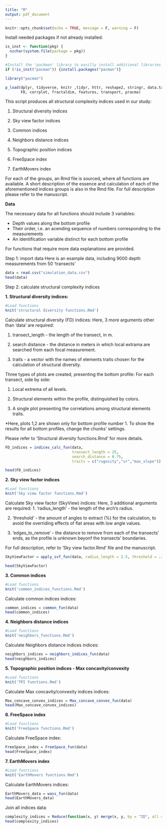 ---
title: "M"
output: pdf_document
---
```{r, include=FALSE}
knitr::opts_chunk$set(echo = TRUE, message = F, warning = F)
```

Install needed packages if not already installed:
```{r Required libraries}

is_inst <- function(pkg) {
  nzchar(system.file(package = pkg))
}

#Install the 'packman' library to easilly install additional libraries
if (!is_inst("pacman")) {install.packages("pacman")}

library("pacman")

p_load(dplyr, tidyverse, knitr ,tidyr, httr, reshape2, stringr, data.table,
       FD, corrplot, fractaldim, features, transport, pracma)

```

This script produces all structural complexity indices used in our study:

1. Structural diversity indices

2. Sky view factor indices

3. Common indices

4. Neighbors distance indices

5. Topographic position indices

6. FreeSpace index

7. EarthMovers index


For each of the groups, an Rmd file is sourced, where all functions are available. A short description of the essence and calculation of each of the aforementioned indices groups is also in the Rmd file. For full description please refer to the manuscript. 

**Data**

The necessary data for all functions should include 3 variables:

  * Depth values along the bottom profile
  * Their order, i.e. an acending sequence of numbers corresponding to the measurements
  * An identification variable distinct for each bottom profile

For functions that require more data explanations are provided.

Step 1: import data 
Here is an example data, including 9000 depth measurements from 50 'transects' 

```{r Load data}
data = read.csv("simulation_data.csv")
head(data)
```

Step 2: calculate structural complexity indices

**1. Structural diversity indices:**

```{r Load Structural diversity functions, echo=FALSE, include=FALSE}
#Load functions
knit('structural diversity functions.Rmd')
```

Calculate structural diversity (FD) indices:
Here, 3 more arguments other than 'data' are required:

1. transect_length - the length of the transect, in m.

2. search distance - the distance in meters in which local extrama are searched from each focal measurement. 

3. traits - a vector with the names of elements traits chosen for the calculation of structural diversity.   

Three types of plots are created, presenting the bottom profile:
For each transect, side by side:

1. Local extrema of all levels. 

2. Structural elements within the profile, distinguished by colors. 

3. A single plot presenting the correlations among structural elements traits. 

*Here, plots 1,2 are shown only for bottom profile number 1. To show the results for all bottom profiles, change the chunks' settings. 

Please refer to 'Structural diversity functions.Rmd' for more details.

```{r Calculate structural diversity, out.width= '50%', results='hide', fig.keep=c(1:2,21)}
FD_indices = indices_calc_fun(data, 
                              transect_length = 25, 
                              search_distance = 0.75, 
                              traits = c("rugosity","vr","max_slope"))
```

```{r}
head(FD_indices)
```


**2. Sky view factor indices**
```{r Load SkyView functions, echo=FALSE, include=FALSE}
#Load functions
knit('Sky view factor functions.Rmd')
```

Calculate Sky view factor (SkyView) indices:
Here, 3 additional arguments are required:
1. 'radius_length' - the length of the arch's radius. 

2. 'threshold' - the amount of angles to extract (%) for the calculation, to avoid the overriding effects of flat areas with low angle values. 

3. 'edges_to_remove' - the distance to remove from each of the transects' ends, as the profile is unknown beyonf the transects' boundaries. 

For full description, refer to 'Sky view factor.Rmd' file and the manuscript. 

```{r Calculate SkyView}
SkyViewFactor = apply_svf_fun(data, radius_length = 2.5, threshold = .3, transect_length = 25, edges_to_remove = 2.5)

head(SkyViewFactor)
```


**3. Common indices**
```{r Load common indices functions, echo=FALSE, include=FALSE}
#Load functions
knit('common_indices_functions.Rmd')
```

Calculate common indices indices:
```{r Calculate common indices}
common_indices = common_fun(data) 
head(common_indices)
```

**4. Neighbors distance indices**

```{r Load Neighbors distance functions, echo=FALSE, include =FALSE}
#Load functions
knit('neighbors_functions.Rmd')
```

Calculate Neighbors distance indices indices:
```{r Calculate Neighbors distance indices}
neighbors_indices = neighbors_indices_fun(data) 
head(neighbors_indices)
```


**5. Topographic position indices - Max concavity/convexity**

```{r Load topographic position indices functions, echo = FALSE, include=FALSE}
#Load functions
knit('TPI functions.Rmd')
```

Calculate Max concavity/convexity indices indices:
```{r Calculate topographical indices}
Max_concave_convex_indices = Max_concave_convex_fun(data)
head(Max_concave_convex_indices)
```

**6. FreeSpace index**

```{r Load FreeSpace functions, echo=FALSE, include=FALSE}
#Load functions
knit('FreeSpace functions.Rmd')
```

Calculate FreeSpace index:
```{r Calculate FreeSpace index}
FreeSpace_index = FreeSpace_fun(data) 
head(FreeSpace_index)
```


**7. EarthMovers index**

```{r Load EarthMovers functions, echo=FALSE, include=FALSE}
#Load functions
knit('EarthMovers functions.Rmd')
```

Calculate EarthMovers indices:
```{r Calculate EarthMovers functions}
EarthMovers_data = wass_fun(data)
head(EarthMovers_data)
```

Join all indices data:
```{r Join all indices}
complexity_indices = Reduce(function(x, y) merge(x, y, by = "ID", all = TRUE), list(FD_indices, SkyViewFactor, common_indices, neighbors_indices, Max_concave_convex_indices, FreeSpace_index, EarthMovers_data))
head(complexity_indices)
```


